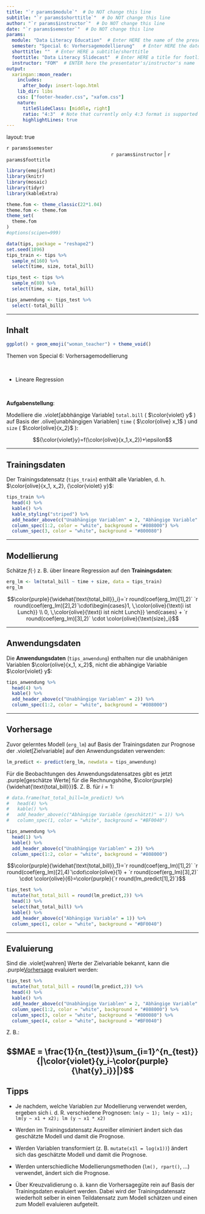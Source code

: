 ```yaml
---
title: "`r params$module`"  # Do NOT change this line
subtitle: "`r params$shorttitle`"  # Do NOT change this line
author: "`r params$instructor`"  # Do NOT change this line
date: "`r params$semester`"  # Do NOT change this line
params:
  module: "Data Literacy Education"  # Enter HERE the name of the presentation/course/module
  semester: "Special 6: Vorhersagemodellierung"   # Enter HERE the date/semester/term
  shorttitle: ""  # Enter HERE a subtitle/shorttitle
  foottitle: "Data Literacy Slidecast"  # Enter HERE a title for footline
  instructor: "FOM"  # ENTER here the presentator's/instructor's name
output:
  xaringan::moon_reader:
    includes:
      after_body: insert-logo.html
    lib_dir: libs
    css: ["footer-header.css", "xafom.css"]
    nature:
      titleSlideClass: [middle, right]
      ratio: "4:3"  # Note that currently only 4:3 format is supported
      highlightLines: true
---
```



layout: true
  
<div class="my-header"></div>

<!-- the following lines define the header and the footer line: -->
<div class="my-footer"><span>`r params$semester`    
&emsp;&emsp;&emsp;&emsp;&emsp;&emsp;
&emsp;&emsp;&emsp;&emsp;&emsp;&emsp;&emsp;&emsp;&emsp;&emsp;&emsp;&emsp;&emsp;
`r params$instructor` | `r params$foottitle` </span></div> 

<div class="footer-line"></div>



```r
library(emojifont)
library(knitr)
library(mosaic)
library(tidyr)
library(kableExtra)

theme.fom <- theme_classic(22*1.04)
theme.fom <- theme.fom
theme_set(
  theme.fom  
)
#options(scipen=999)

data(tips, package = "reshape2")
set.seed(1896)
tips_train <- tips %>%
  sample_n(160) %>%
  select(time, size, total_bill)

tips_test <- tips %>%
  sample_n(80) %>%
  select(time, size, total_bill)

tips_anwendung <- tips_test %>%
  select(-total_bill)

```

---

## Inhalt

```r
ggplot() + geom_emoji("woman_teacher") + theme_void()
```


Themen von Special 6: Vorhersagemodellierung

<br>


- Lineare Regression

<br>

**Aufgabenstellung**:

Modelliere die .violet[abbhängige Variable] `total.bill` ( $\color{violet} y$ )  auf Basis der .olive[unabhängigen Variablen] `time`  ( $\color{olive} x_1$ ) und `size` ( $\color{olive}{x_2}$ ):

$${\color{violet}y}=f(\color{olive}{x_1,x_2})+\epsilon$$

---

## Trainingsdaten

Der Trainingsdatensatz (`tips_train`) enthält alle Variablen, d. h. $\color{olive}{x_1, x_2}, {\color{violet} y}$:

```r
tips_train %>%
  head(4) %>%
  kable() %>%
  kable_styling("striped") %>%
  add_header_above(c("Unabhängige Variablen" = 2, "Abhängige Variable" = 1)) %>%
  column_spec(1:2, color = "white", background = "#808000") %>%
  column_spec(3, color = "white", background = "#800080")
```

---

## Modellierung

Schätze $f(\cdot)$ z. B. über lineare Regression auf den **Trainingsdaten**:

```r
erg_lm <- lm(total_bill ~ time + size, data = tips_train)
erg_lm
```

$$\color{purple}{\widehat{\text{total_bill}}_i}=`r round(coef(erg_lm)[1],2)` `r round(coef(erg_lm)[2],2)`\cdot\begin{cases}1, \,\color{olive}{\text{i ist Lunch}} \\ 0, \,\color{olive}{\text{i ist nicht Lunch}} \end{cases} + `r round(coef(erg_lm)[3],2)` \cdot \color{olive}{\text{size}_i}$$

---

## Anwendungsdaten

Die **Anwendungsdaten** (`tips_anwendung`) enthalten nur die unabhänigen Variablen $\color{olive}{x_1, x_2}$, nicht die abhängige Variable $\color{violet} y$:

```r
tips_anwendung %>%
  head(4) %>%
  kable() %>%  
  add_header_above(c("Unabhängige Variablen" = 2)) %>%
  column_spec(1:2, color = "white", background = "#808000")
```

---

## Vorhersage

Zuvor gelerntes Modell (`erg_lm`) auf Basis der Trainingsdaten zur Prognose der .violet[Zielvariable] auf den Anwendungsdaten verwenden:

```r
lm_predict <- predict(erg_lm, newdata = tips_anwendung)
```

Für die Beobachtungen des Anwendungsdatensatzes gibt es jetzt .purple[geschätze Werte] für die Rechnungshöhe, $\color{purple}{\widehat{\text{total_bill}}}$. Z. B. für $i=1$:

```r
# data.frame(hat_total_bill=lm_predict) %>%
#   head(4) %>%
#   kable() %>%
#   add_header_above(c("Abhängige Variable (geschätzt)" = 1)) %>%
#   column_spec(1, color = "white", background = "#BF0040")

tips_anwendung %>%
  head(1) %>%
  kable() %>%  
  add_header_above(c("Unabhängige Variablen" = 2)) %>%
  column_spec(1:2, color = "white", background = "#808000")
```

$$\color{purple}{\widehat{\text{total_bill}}_1}=`r round(coef(erg_lm)[1],2)` `r round(coef(erg_lm)[2],4)`\cdot\color{olive}{1} + `r round(coef(erg_lm)[3],2)` \cdot \color{olive}{6}=\color{purple}{`r round(lm_predict[1],2)`}$$

```r
tips_test %>%
  mutate(hat_total_bill = round(lm_predict,2)) %>%
  head(1) %>%
  select(hat_total_bill) %>%
  kable() %>%
  add_header_above(c("Abhängige Variable" = 1)) %>%
  column_spec(1, color = "white", background = "#BF0040")
```


---

## Evaluierung

Sind die .violet[wahren] Werte der Zielvariable bekannt, kann die .purple[Vorhersage] evaluiert werden:

```r
tips_test %>%
  mutate(hat_total_bill = round(lm_predict,2)) %>%
  head(4) %>%
  kable() %>%
  add_header_above(c("Unabhängige Variablen" = 2, "Abhängige Variable" = 2)) %>%
  column_spec(1:2, color = "white", background = "#808000") %>%
  column_spec(3, color = "white", background = "#800080") %>%
  column_spec(4, color = "white", background = "#BF0040")
```

Z. B.:

$$MAE = \frac{1}{n_{test}}\sum_{i=1}^{n_{test}}{|\color{violet}{y_i-\color{purple}{\hat{y}_i}}|}$$
---

## Tipps

- Je nachdem, welche Variablen zur Modellierung verwendet werden, ergeben sich i. d. R. verschiedene Prognosen: `lm(y ~ 1); lm(y ~ x1); lm(y ~ x1 + x2); lm (y ~ x1 * x2)`

- Werden im Trainingsdatensatz Ausreißer eliminiert ändert sich das geschätzte Modell und damit die Prognose.

- Werden Variablen transformiert (z. B. `mutate(x1l = log(x1))`) ändert sich das geschätzte Modell und damit die Prognose.

- Werden unterschiedliche Modellierungsmethoden (`lm(), rpart()`, ...) verwendet, ändert sich die Prognose.

- Über Kreuzvalidierung o. ä. kann die Vorhersagegüte rein auf Basis der Trainingsdaten evaluiert werden. Dabei wird der Trainingsdatensatz wiederholt selber in einen Teildatensatz zum Modell schätzen und einen zum Modell evaluieren aufgeteilt. 



